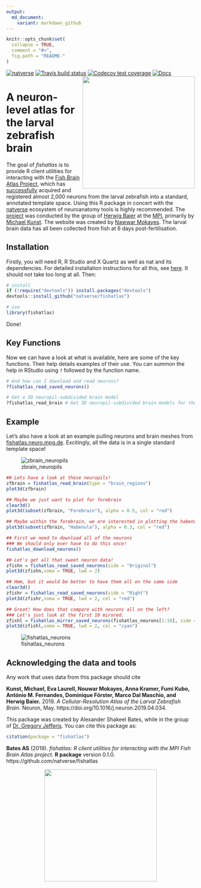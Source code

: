 ```yaml
---
output:
  md_document:
    variant: markdown_github
---
```

<!-- README.md is generated from README.Rmd. Please edit that file -->

```r
knitr::opts_chunk$set(
  collapse = TRUE,
  comment = "#>",
  fig.path = "README-"
)
```
[![natverse](https://img.shields.io/badge/natverse-Part%20of%20the%20natverse-a241b6)](https://natverse.github.io)
[![Travis build status](https://travis-ci.org/natverse/fishatlas.svg?branch=master)](https://travis-ci.org/natverse/fishatlas)
[![Codecov test coverage](https://codecov.io/gh/natverse/fishatlas/branch/master/graph/badge.svg)](https://codecov.io/gh/natverse/fishatlas?branch=master)
[![Docs](https://img.shields.io/badge/docs-100%25-brightgreen.svg)](http://jefferislab.github.io/fishatlas/reference/)
<img align="right" width="300px" src="https://raw.githubusercontent.com/natverse/fishatlas/master/inst/images/hex-fishatlas.png">

# A neuron-level atlas for the larval zebrafish brain

The goal of *fishatlas* is to provide R client utilities for interacting with the [Fish Brain Atlas Project](https://www.neuro.mpg.de/baier/connectome), which has [successfully](https://www.cell.com/neuron/pdfExtended/S0896-6273(19)30391-5) acquired and registered almost 2,000 neurons from the larval zebrafish into a standard, annotated template space. Using this R package in concert with the [natverse](https://github.com/natverse/natverse) ecosystem of neuroanatomy tools is highly recommended. The [project](https://www.neuro.mpg.de/baier/connectome) was conducted by the group of [Herwig Baier](https://scholar.google.de/citations?user=e80hnfEAAAAJ&hl=en) at the [MPI](),  primarily  by [Michael Kunst](https://scholar.google.co.uk/citations?user=yMyxCfQAAAAJ&hl=en). The website was created by [Nawwar Mokayes](https://www.linkedin.com/in/nouwarmokayes/?originalSubdomain=de). The larval brain data has all been collected from fish at 6 days post-fertilisation.

## Installation

Firstly, you will need R, R Studio and X Quartz as well as nat and its dependencies. For detailed installation instructions for all this, see [here](https://jefferis.github.io/nat/articles/Installation.html). It should not take too long at all. Then:

```r
# install
if (!require("devtools")) install.packages("devtools")
devtools::install_github("natverse/fishatlas")

# use 
library(fishatlas)
```

Done!

## Key Functions

Now we can have a look at what is available, here are some of the key functions. Their help details examples of their use. You can summon the help in RStudio using `?` followed by the function name.

```r
# And how can I download and read neurons?
?fishatlas_read_saved_neurons()

# Get a 3D neuropil-subdivided brain model
?fishatlas_read_brain # Get 3D neuropil-subdivided brain models for those brainspaces
```

## Example

Let's also have a look at an example pulling neurons and brain meshes from [fishatlas.neuro.mpg.de](https://fishatlas.neuro.mpg.de). Excitingly, all the data is in a single standard template space!

![zbrain_neuropils](https://raw.githubusercontent.com/natverse/fishatlas/master/inst/images/zbrain_neuropils.png)

```r
## Lets have a look at these neuropils!
zfbrain = fishatlas_read_brain(type = "brain_regions")
plot3d(zfbrain)

## Maybe we just want to plot for forebrain
clear3d()
plot3d(subset(zfbrain, "Forebrain"), alpha = 0.5, col = "red")

## Maybe within the forebrain, we are interested in plotting the habenula
plot3d(subset(zfbrain, "Habenula"), alpha = 0.3, col = "red")

## First we need to download all of the neurons
### We should only ever have to do this once!
fishatlas_download_neurons()

## Let's get all that sweet neuron data!
zfishn = fishatlas_read_saved_neurons(side = "Original")
plot3d(zfishn,soma = TRUE, lwd = 2)

## Hmm, but it would be better to have them all on the same side
clear3d()
zfishr = fishatlas_read_saved_neurons(side = "Right")
plot3d(zfishr,soma = TRUE, lwd = 2, col = "red")

## Great! How does that compare with neurons all on the left?
### Let's just look at the first 10 mirored.
zfishl = fishatlas_mirror_saved_neurons(fishatlas_neurons[1:10], side = "Left")
plot3d(zfishl,soma = TRUE, lwd = 2, col = "cyan")
```

![fishatlas_neurons](https://raw.githubusercontent.com/natverse/fishatlas/master/inst/images/fishatlas_neurons.png)

## Acknowledging the data and tools

Any work that uses data  from this package should cite

**Kunst, Michael, Eva Laurell, Nouwar Mokayes, Anna Kramer, Fumi Kubo, António M. Fernandes, Dominique Förster, Marco Dal Maschio, and Herwig Baier.** 2019. *A Cellular-Resolution Atlas of the Larval Zebrafish Brain.* Neuron, May. https://doi.org/10.1016/j.neuron.2019.04.034.

This package was created by Alexander Shakeel Bates, while in the group of [Dr. Gregory Jefferis](https://en.wikipedia.org/wiki/Gregory_Jefferis). You can cite this package as:

```r
citation(package = "fishatlas")
```

**Bates AS** (2019). *fishatlas: R client utilities for interacting with the MPI Fish Brain Atlas project.* **R package** version 0.1.0. https://github.com/natverse/fishatlas

<p align="center">
  <img width="300px" src="https://raw.githubusercontent.com/natverse/fishatlas/master/inst/images/hex-natverse_logo.png"/>
</p> 
